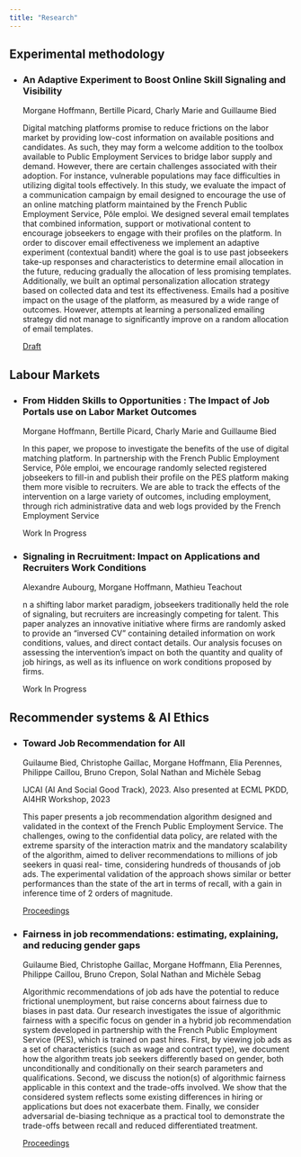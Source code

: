 ```yaml
---
title: "Research"
---
```



## Experimental methodology 

<ul class="paper-list">
    <li class="paper-item">
        <h3 class="paper-title">An Adaptive Experiment to Boost Online Skill Signaling and Visibility</h3>
        <p class="paper-authors">Morgane Hoffmann, Bertille Picard, Charly Marie and Guillaume Bied</p>
        <!-- <p class="publication-date">Published: June 1, 2023</p> -->
        <p class="paper-abstract"> Digital matching platforms promise to reduce frictions on the labor market by providing low-cost information on available positions and candidates. As such, they may form a welcome addition to the toolbox available to Public Employment Services to bridge labor supply and demand. However, there are certain challenges associated with their adoption. For instance, vulnerable populations may face difficulties in utilizing digital tools effectively. In this study, we evaluate the impact of a communication campaign by email designed to encourage the use of an online matching platform maintained by the French Public Employment Service, Pôle emploi. We designed several email templates that combined information, support or motivational content to encourage jobseekers to engage with their profiles on the platform. In order to discover email effectiveness we implement an adaptive experiment (contextual bandit) where the goal is to use past jobseekers take-up responses and characteristics to determine email allocation in the future, reducing gradually the allocation of less promising templates. Additionally, we built an optimal personalization allocation strategy based on collected data and test its effectiveness. Emails had a positive impact on the usage of the platform, as measured by a wide range of outcomes. However, attempts at learning a personalized emailing strategy did not manage to significantly improve on a random allocation of email templates. </p>
        <!-- <p class="paper-keywords">Keywords: Keyword 1, Keyword 2</p> -->
        <a href="paper1.pdf" class="download-link">Draft</a>
    </li>
</ul>

## Labour Markets 
<ul class="paper-list">
    <li class="paper-item">
        <h3 class="paper-title">From Hidden Skills to Opportunities : The Impact of Job Portals use on Labor Market Outcomes</h3>
        <p class="paper-authors">Morgane Hoffmann, Bertille Picard, Charly Marie and Guillaume Bied</p>
        <!-- <p class="publication-date">Published: June 1, 2023</p> -->
        <p class="paper-abstract">In this paper, we propose to investigate the benefits of the use of digital matching platform. In partnership with the French Public Employment Service, Pôle emploi, we encourage randomly selected registered jobseekers to fill-in and publish their profile on the PES platform making them more visible to recruiters. We are able to track the effects of the intervention on a large variety of outcomes, including employment, through rich administrative data and web logs provided by the French Employment Service </p>
        <!-- <p class="paper-keywords">Keywords: Keyword 1, Keyword 2</p> -->
        <a class="download-link">Work In Progress</a>
    </li>
    <li class="paper-item">
        <h3 class="paper-title">Signaling in Recruitment: Impact on Applications and Recruiters Work Conditions</h3>
        <p class="paper-authors">Alexandre Aubourg, Morgane Hoffmann, Mathieu Teachout</p>
        <!-- <p class="publication-date">Published: June 1, 2023</p> -->
        <p class="paper-abstract">n a shifting labor market paradigm, jobseekers traditionally held the role of signaling, but recruiters are increasingly competing for talent. This paper analyzes an innovative initiative where firms are randomly asked to provide an "inversed CV" containing detailed information on work conditions, values, and direct contact details. Our analysis focuses on assessing the intervention’s impact on both the quantity and quality of job hirings, as well as its influence on work conditions proposed by firms.</p>
        <!-- <p class="paper-keywords">Keywords: Keyword 1, Keyword 2</p> -->
        <a class="download-link">Work In Progress</a>
    </li>
</ul>

## Recommender systems & AI Ethics


<ul class="paper-list">
    <li class="paper-item">
        <h3 class="paper-title">Toward Job Recommendation for All</h3>
        <p class="paper-authors">Guilaume Bied, Christophe Gaillac, Morgane Hoffmann, Elia Perennes, Philippe Caillou, Bruno Crepon, Solal Nathan and Michèle Sebag</p>
        <p class="publication-date">IJCAI (AI And Social Good Track), 2023. Also presented at ECML PKDD, AI4HR Workshop, 2023</p> 
        <p class="paper-abstract">This paper presents a job recommendation algorithm designed and validated in the context of the French Public Employment Service. The challenges, owing to the confidential data policy, are related with the extreme sparsity of the interaction matrix and the mandatory scalability of the algorithm, aimed to deliver recommendations to millions of job seekers in quasi real- time, considering hundreds of thousands of job ads. The experimental validation of the approach shows similar or better performances than the state of the art in terms of recall, with a gain in inference time of 2 orders of magnitude. </p>
        <!-- <p class="paper-keywords">Keywords: Keyword 1, Keyword 2</p> -->
        <a href="https://www.ijcai.org/proceedings/2023/655" class="download-link">Proceedings</a>
    </li>
</ul>


<ul class="paper-list">
    <li class="paper-item">
        <h3 class="paper-title">Fairness in job recommendations: estimating, explaining, and reducing gender gaps</h3>
        <p class="paper-authors">Guilaume Bied, Christophe Gaillac, Morgane Hoffmann, Elia Perennes, Philippe Caillou, Bruno Crepon, Solal Nathan and Michèle Sebag</p>
        <!-- <p class="publication-date">Published: June 1, 2023</p> -->
        <p class="paper-abstract">Algorithmic recommendations of job ads have the potential to reduce frictional unemployment, but raise
concerns about fairness due to biases in past data. Our research investigates the issue of algorithmic
fairness with a specific focus on gender in a hybrid job recommendation system developed in partnership
with the French Public Employment Service (PES), which is trained on past hires. First, by viewing job
ads as a set of characteristics (such as wage and contract type), we document how the algorithm treats job
seekers differently based on gender, both unconditionally and conditionally on their search parameters
and qualifications. Second, we discuss the notion(s) of algorithmic fairness applicable in this context and
the trade-offs involved. We show that the considered system reflects some existing differences in hiring
or applications but does not exacerbate them. Finally, we consider adversarial de-biasing technique as a
practical tool to demonstrate the trade-offs between recall and reduced differentiated treatment. </p>
        <!-- <p class="paper-keywords">Keywords: Keyword 1, Keyword 2</p> -->
        <a href="https://ceur-ws.org/Vol-3523/" class="download-link">Proceedings</a>
    </li>
</ul>

